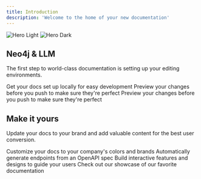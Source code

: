 ```yaml
---
title: Introduction
description: 'Welcome to the home of your new documentation'
---
```


<img
  className="block dark:hidden"
  src="/images/hero-light.svg"
  alt="Hero Light"
/>
<img
  className="hidden dark:block"
  src="/images/hero-dark.svg"
  alt="Hero Dark"
/>

## Neo4j & LLM 

The first step to world-class documentation is setting up your editing environments.

<CardGroup cols={2}>
  <Card
    title="Bodrum News Chatbot"
    icon="robot"
    href="https://neo4j-bodrum-haber.onrender.com/"
  >
    Get your docs set up locally for easy development
  </Card>
  <Card
    title="Bodrum Municipiality Chatbot"
    icon="person-digging"
    href="https://netigma-fenisleri-llm-chatbot-python.onrender.com/"
  >
    Preview your changes before you push to make sure they're perfect
  </Card>
  <Card
    title="Bodrum Academic Chatbot"
    icon="book"
    href="https://neo4j-chatbot-bodrum-tez.onrender.com/"
  >
    Preview your changes before you push to make sure they're perfect
  </Card>
</CardGroup>

## Make it yours

Update your docs to your brand and add valuable content for the best user conversion.

<CardGroup cols={2}>
  <Card
    title="Customize Style"
    icon="palette"
    href="https://mintlify.com/docs/settings/global"
  >
    Customize your docs to your company's colors and brands
  </Card>
  <Card
    title="Reference APIs"
    icon="code"
    href="https://mintlify.com/docs/api-playground/openapi"
  >
    Automatically generate endpoints from an OpenAPI spec
  </Card>
  <Card
    title="Add Components"
    icon="screwdriver-wrench"
    href="https://mintlify.com/docs/components/accordion"
  >
    Build interactive features and designs to guide your users
  </Card>
  <Card
    title="Get Inspiration"
    icon="stars"
    href="https://mintlify.com/customers"
  >
    Check out our showcase of our favorite documentation
  </Card>
</CardGroup>
